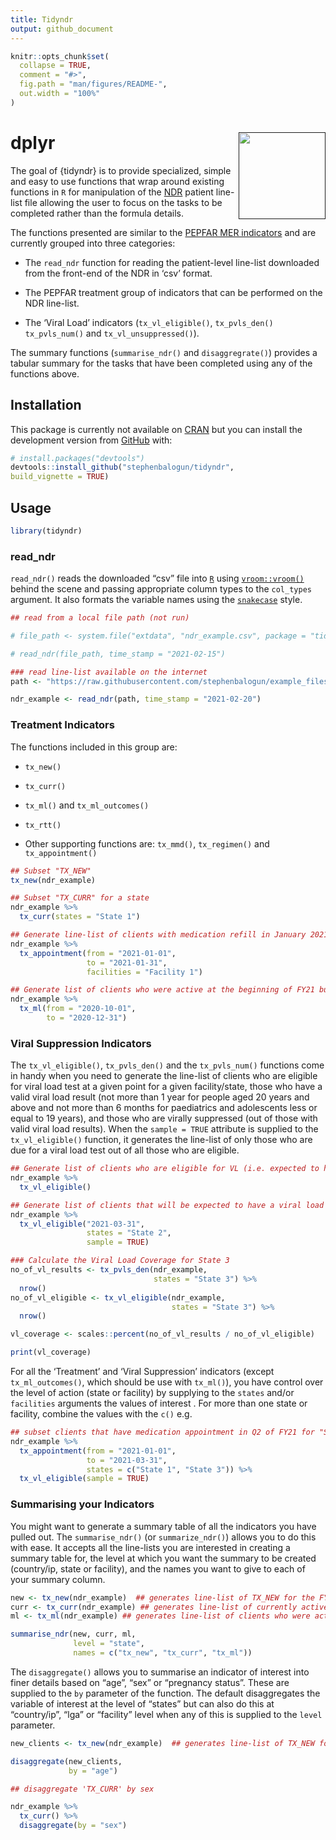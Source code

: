 ```yaml
---
title: Tidyndr
output: github_document
---
```


<!-- README.md is generated from README.Rmd. Please edit that file -->

```r
knitr::opts_chunk$set(
  collapse = TRUE,
  comment = "#>",
  fig.path = "man/figures/README-",
  out.width = "100%"
)
```

# dplyr <a href=''><img src='man/figures/logo.svg' align="right" height="139" /></a>

<!-- badges: start -->
<!-- [![R build status](https://github.com/stephenbalogun/tidyndr/workflows/R-CMD-check/badge.svg)]https://github.com/stephenbalogun/tidyndr/actions?workflow=R-CMD-check) -->
<!-- [![Codecov test coverage](https://codecov.io/gh/stephenbalogun/tidyndr/branch/master/graph/badge.svg)](https://codecov.io/gh/stephenbalogun/tidyndr?branch=master) -->
<!-- badges: end -->

The goal of {tidyndr} is to provide specialized, simple and easy to use functions that wrap around existing functions in `R` for manipulation of the [NDR](http://ndr.shieldnigeriaproject.com) patient line-list file allowing the user to focus on the tasks to be completed rather than the formula details.  

The functions presented are similar to the [PEPFAR MER indicators](https://datim.zendesk.com/hc/en-us/articles/360000084446-MER-Indicator-Reference-Guides) and are currently grouped into three categories:

* The `read_ndr` function for reading the patient-level line-list downloaded from the front-end of the NDR in 'csv' format. 

* The PEPFAR treatment group of indicators that can be performed on the NDR           line-list.

* The 'Viral Load' indicators (`tx_vl_eligible()`, `tx_pvls_den()` `tx_pvls_num()` and `tx_vl_unsuppressed()`).  

The summary functions (`summarise_ndr()` and `disaggregrate()`) provides a tabular summary for the tasks that have been completed using any of the functions above.   

## Installation

<!-- You can install the released version of tidyndr from [CRAN](https://CRAN.R-project.org) with: -->

<!-- ``` r -->
<!-- install.packages("tidyndr") -->
<!-- ``` -->

This package is currently not available on [CRAN](https://CRAN.R-project.org) but you can install the development version from [GitHub](https://github.com/) with:

``` r
# install.packages("devtools")
devtools::install_github("stephenbalogun/tidyndr",
build_vignette = TRUE)
```
## Usage

```r
library(tidyndr)
```

### read_ndr

`read_ndr()` reads the downloaded "csv" file into [`R`](https:://cran.r-project.org) using [`vroom::vroom()`](https://vroom.r-lib.org/) behind the scene and passing appropriate column types to the `col_types` argument. It also formats the variable names using the [`snakecase`](https://en.wikipedia.org/wiki/Snake_case) style.

```r
## read from a local file path (not run)

# file_path <- system.file("extdata", "ndr_example.csv", package = "tidyndr")

# read_ndr(file_path, time_stamp = "2021-02-15")

### read line-list available on the internet
path <- "https://raw.githubusercontent.com/stephenbalogun/example_files/main/ndr_example.csv"

ndr_example <- read_ndr(path, time_stamp = "2021-02-20")
```

### Treatment Indicators

The functions included in this group are:

* `tx_new()`  

* `tx_curr()`  

* `tx_ml()` and `tx_ml_outcomes()`

* `tx_rtt()` 

* Other supporting functions are: `tx_mmd()`, `tx_regimen()` and `tx_appointment()`

```r
## Subset "TX_NEW"
tx_new(ndr_example)

## Subset "TX_CURR" for a state
ndr_example %>%
  tx_curr(states = "State 1")

## Generate line-list of clients with medication refill in January 2021 for a facility (Facility 1)
ndr_example %>%
  tx_appointment(from = "2021-01-01",
                 to = "2021-01-31",
                 facilities = "Facility 1")

## Generate list of clients who were active at the beginning of FY21 but became inactive at the end of Q1 of FY21.
ndr_example %>%
  tx_ml(from = "2020-10-01",
        to = "2020-12-31")
```


### Viral Suppression Indicators

The `tx_vl_eligible()`, `tx_pvls_den()` and the `tx_pvls_num()` functions come in handy when you need to generate the line-list of clients who are eligible for viral load test at a given point for a given facility/state, those who have a valid viral load result (not more than 1 year for people aged 20 years and above and not more than 6 months for paediatrics and adolescents less or equal to 19 years), and those who are virally suppressed (out of those with valid viral load results). When the `sample = TRUE` attribute is supplied to the `tx_vl_eligible()` function, it generates the line-list of only those who are due for a viral load test out of all those who are eligible.

```r
## Generate list of clients who are eligible for VL (i.e. expected to have a documented VL result)
ndr_example %>%
  tx_vl_eligible()

## Generate list of clients that will be expected to have a viral load test done in Q2 of FY21 for "State 2"
ndr_example %>%
  tx_vl_eligible("2021-03-31",
                 states = "State 2",
                 sample = TRUE)

### Calculate the Viral Load Coverage for State 3
no_of_vl_results <- tx_pvls_den(ndr_example,
                                states = "State 3") %>%
  nrow()
no_of_vl_eligible <- tx_vl_eligible(ndr_example,
                                    states = "State 3") %>%
  nrow()

vl_coverage <- scales::percent(no_of_vl_results / no_of_vl_eligible)

print(vl_coverage)
```

For all the 'Treatment' and 'Viral Suppression' indicators (except `tx_ml_outcomes()`, which should be use with `tx_ml()`), you have control over the level of action (state or facility) by supplying to the `states` and/or `facilities` arguments the values of interest . For more than one state or facility, combine the values with the `c()` e.g.

```r
## subset clients that have medication appointment in Q2 of FY21 for "State 1" and "State 3" and are also due for viral load
ndr_example %>%
  tx_appointment(from = "2021-01-01",
                 to = "2021-03-31",
                 states = c("State 1", "State 3")) %>%
  tx_vl_eligible(sample = TRUE)
```


### Summarising your Indicators

You might want to generate a summary table of all the indicators you have pulled out. The `summarise_ndr()` (or `summarize_ndr()`) allows you to do this with ease. It accepts all the line-lists you are interested in creating a summary table for, the level at which you want the summary to be created (country/ip, state or facility), and the names you want to give to each of your summary column.


```r
new <- tx_new(ndr_example)  ## generates line-list of TX_NEW for the FY
curr <- tx_curr(ndr_example) ## generates line-list of currently active clients
ml <- tx_ml(ndr_example) ## generates line-list of clients who were active at the beginning of the FY but currently inactive

summarise_ndr(new, curr, ml,
              level = "state",
              names = c("tx_new", "tx_curr", "tx_ml"))
```


The `disaggregate()` allows you to summarise an indicator of interest into finer details based on "age", "sex" or "pregnancy status". These are supplied to the `by` parameter of the function. The default disaggregates the variable of interest at the level of "states" but can also do this at "country/ip", "lga" or "facility" level when any of this is supplied to the `level` parameter.


```r
new_clients <- tx_new(ndr_example)  ## generates line-list of TX_NEW for the FY

disaggregate(new_clients,
             by = "age")

## disaggregate 'TX_CURR' by sex

ndr_example %>%
  tx_curr() %>%
  disaggregate(by = "sex")
```
